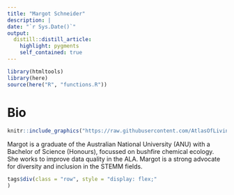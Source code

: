 ```yaml
---
title: "Margot Schneider"
description: |
date: "`r Sys.Date()`"
output: 
  distill::distill_article:
    highlight: pygments
    self_contained: true
---
```

```r
library(htmltools)
library(here)
source(here("R", "functions.R"))
```
# Bio
:::float-image
```r
knitr::include_graphics("https://raw.githubusercontent.com/AtlasOfLivingAustralia/ala-labs/main/images/people/margot.jpg")
```
Margot is a graduate of the Australian National University (ANU) with a Bachelor of Science (Honours), focussed on bushfire chemical ecology. She works to improve data quality in the ALA. Margot is a strong advocate for diversity and inclusion in the STEMM fields.
```r
tags$div(class = "row", style = "display: flex;"
)
```
:::

